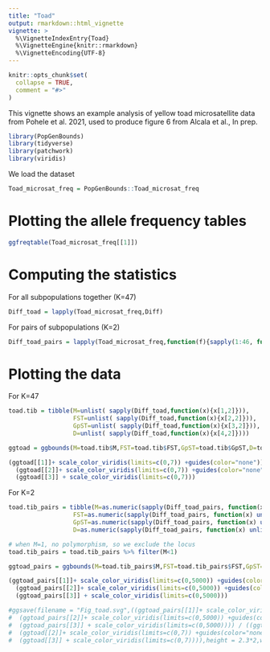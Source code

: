 ```yaml
---
title: "Toad"
output: rmarkdown::html_vignette
vignette: >
  %\VignetteIndexEntry{Toad}
  %\VignetteEngine{knitr::rmarkdown}
  %\VignetteEncoding{UTF-8}
---
```


```r
knitr::opts_chunk$set(
  collapse = TRUE,
  comment = "#>"
)
```

This vignette shows an example analysis of yellow toad microsatellite data from Pohele et al. 2021, used to produce figure 6 from Alcala et al., In prep.

```r
library(PopGenBounds)
library(tidyverse)
library(patchwork)
library(viridis)
```

We load the dataset
```r
Toad_microsat_freq = PopGenBounds::Toad_microsat_freq
```

# Plotting the allele frequency tables
```r
ggfreqtable(Toad_microsat_freq[[1]])
```

# Computing the statistics
For all subpopulations together (K=47)
```r
Diff_toad = lapply(Toad_microsat_freq,Diff)
```

For pairs of subpopulations (K=2)
```r
Diff_toad_pairs = lapply(Toad_microsat_freq,function(f){sapply(1:46, function(i){ sapply((i+1):47, function(j) Diff(f[c(i,j),])$value)})} )
```


# Plotting the data
For K=47
```r
toad.tib = tibble(M=unlist( sapply(Diff_toad,function(x){x[1,2]})),
                  FST=unlist( sapply(Diff_toad,function(x){x[2,2]})),
                  GpST=unlist( sapply(Diff_toad,function(x){x[3,2]})),
                  D=unlist( sapply(Diff_toad,function(x){x[4,2]})))

ggtoad = ggbounds(M=toad.tib$M,FST=toad.tib$FST,GpST=toad.tib$GpST,D=toad.tib$D,K=47)

(ggtoad[[1]]+ scale_color_viridis(limits=c(0,7)) +guides(color="none")) + 
  (ggtoad[[2]]+ scale_color_viridis(limits=c(0,7)) +guides(color="none") ) + 
  (ggtoad[[3]] + scale_color_viridis(limits=c(0,7)))
```

For K=2

```r
toad.tib_pairs = tibble(M=as.numeric(sapply(Diff_toad_pairs, function(x) unlist(sapply(x,function(y){y[1,]})))),
                  FST=as.numeric(sapply(Diff_toad_pairs, function(x) unlist(sapply(x,function(y){y[2,]})))),
                  GpST=as.numeric(sapply(Diff_toad_pairs, function(x) unlist(sapply(x,function(y){y[3,]})))),
                  D=as.numeric(sapply(Diff_toad_pairs, function(x) unlist(sapply(x,function(y){y[4,]})))) )

# when M=1, no polymorphism, so we exclude the locus
toad.tib_pairs = toad.tib_pairs %>% filter(M<1)

ggtoad_pairs = ggbounds(M=toad.tib_pairs$M,FST=toad.tib_pairs$FST,GpST=toad.tib_pairs$GpST,D=toad.tib_pairs$D,K=2)

(ggtoad_pairs[[1]]+ scale_color_viridis(limits=c(0,5000)) +guides(color="none")) + 
  (ggtoad_pairs[[2]]+ scale_color_viridis(limits=c(0,5000)) +guides(color="none") ) + 
  (ggtoad_pairs[[3]] + scale_color_viridis(limits=c(0,5000)))

#ggsave(filename = "Fig_toad.svg",((ggtoad_pairs[[1]]+ scale_color_viridis(limits=c(0,5000)) +guides(color="none")) + 
#  (ggtoad_pairs[[2]]+ scale_color_viridis(limits=c(0,5000)) +guides(color="none") ) + 
#  (ggtoad_pairs[[3]] + scale_color_viridis(limits=c(0,5000)))) / ((ggtoad[[1]]+ scale_color_viridis(limits=c(0,7)) +guides(color="none")) + 
#  (ggtoad[[2]]+ scale_color_viridis(limits=c(0,7)) +guides(color="none") ) + 
#  (ggtoad[[3]] + scale_color_viridis(limits=c(0,7)))),height = 2.3*2,width=3*3)
```
